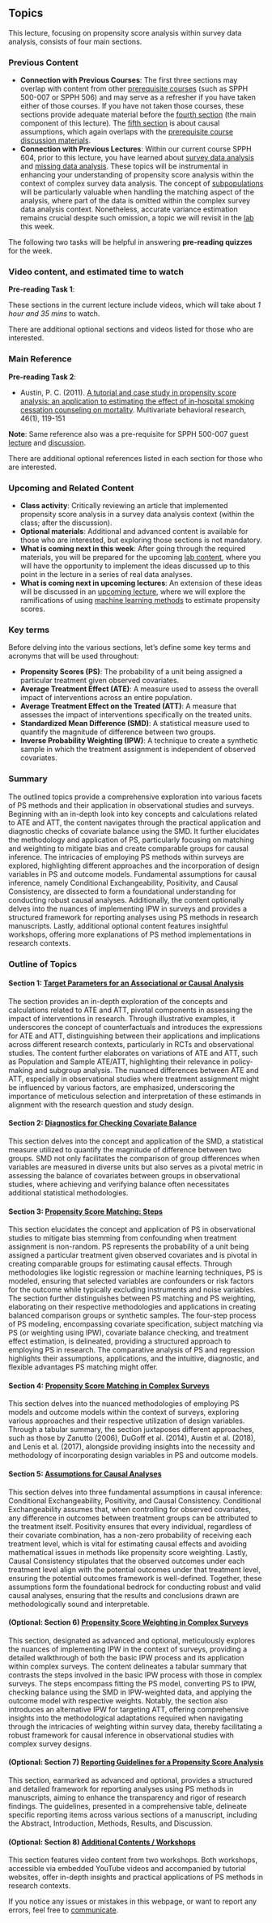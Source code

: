 ## Topics {.unnumbered}

This lecture, focusing on propensity score analysis within survey data analysis, consists of four main sections.

::: callout-tip
### Previous Content {.unnumbered}

-   **Connection with Previous Courses**: The first three sections may overlap with content from other [prerequisite courses](https://ehsanx.github.io/psw/) (such as SPPH 500-007 or SPPH 506) and may serve as a refresher if you have taken either of those courses. If you have not taken those courses, these sections provide adequate material before the [fourth section](psms.html) (the main component of this lecture). The [fifth section](assume.html) is about causal assumptions, which again overlaps with the [prerequisite course discussion materials](https://ehsanx.github.io/psm/assumptions.html).
-   **Connection with Previous Lectures**: Within our current course SPPH 604, prior to this lecture, you have learned about [survey data analysis](https://ehsanx.github.io/EpiMethods/surveydata.html) and [missing data analysis](https://ehsanx.github.io/EpiMethods/missingdata.html). These topics will be instrumental in enhancing your understanding of propensity score analysis within the context of complex survey data analysis. The concept of [subpopulations](https://ehsanx.github.io/EpiMethods/surveydata8.html) will be particularly valuable when handling the matching aspect of the analysis, where part of the data is omitted within the complex survey data analysis context. Nonetheless, accurate variance estimation remains crucial despite such omission, a topic we will revisit in the [lab](https://ehsanx.github.io/EpiMethods/propensityscore.html) this week.
:::

The following two tasks will be helpful in answering **pre-reading quizzes** for the week.

::: {.callout-alert appearance="simple"}
### Video content, and estimated time to watch {.unnumbered}

**Pre-reading Task 1**:

These sections in the current lecture include videos, which will take about *1 hour and 35 mins* to watch. 

There are additional optional sections and videos listed for those who are interested.
:::

::: {.callout-alert appearance="simple"}
### Main Reference {.unnumbered}

**Pre-reading Task 2**:

- Austin, P. C. (2011). [A tutorial and case study in propensity score analysis: an application to estimating the effect of in-hospital smoking cessation counseling on mortality](https://pubmed.ncbi.nlm.nih.gov/22287812/). Multivariate behavioral research, 46(1), 119-151

**Note**: Same reference also was a pre-requisite for SPPH 500-007 guest [lecture](https://ehsanx.github.io/psw/) and [discussion](https://ehsanx.github.io/psm/).

There are additional optional references listed in each section for those who are interested.
:::

::: callout-tip
### Upcoming and Related Content {.unnumbered}

-   **Class activity**: Critically reviewing an article that implemented propensity score analysis in a survey data analysis context (within the class; after the discussion).
-   **Optional materials**: Additional and advanced content is available for those who are interested, but exploring those sections is not mandatory.
-   **What is coming next in this week**: After going through the required materials, you will be prepared for the upcoming [lab content](https://ehsanx.github.io/EpiMethods/propensityscore.html), where you will have the opportunity to implement the ideas discussed up to this point in the lecture in a series of real data analyses.
-   **What is coming next in upcoming lectures**: An extension of these ideas will be discussed in an [upcoming lecture](https://ehsanx.github.io/EpiMethods/machinelearningCausal.html), where we will explore the ramifications of using [machine learning methods](https://ehsanx.github.io/EpiMethods/machinelearning.html) to estimate propensity scores.
:::

### Key terms {.unnumbered}

Before delving into the various sections, let's define some key terms and acronyms that will be used throughout:

-   **Propensity Scores (PS)**: The probability of a unit being assigned a particular treatment given observed covariates.
-   **Average Treatment Effect (ATE)**: A measure used to assess the overall impact of interventions across an entire population.
-   **Average Treatment Effect on the Treated (ATT)**: A measure that assesses the impact of interventions specifically on the treated units.
-   **Standardized Mean Difference (SMD)**: A statistical measure used to quantify the magnitude of difference between two groups.
-   **Inverse Probability Weighting (IPW)**: A technique to create a synthetic sample in which the treatment assignment is independent of observed covariates.

### Summary {.unnumbered}

The outlined topics provide a comprehensive exploration into various facets of PS methods and their application in observational studies and surveys. Beginning with an in-depth look into key concepts and calculations related to ATE and ATT, the content navigates through the practical application and diagnostic checks of covariate balance using the SMD. It further elucidates the methodology and application of PS, particularly focusing on matching and weighting to mitigate bias and create comparable groups for causal inference. The intricacies of employing PS methods within surveys are explored, highlighting different approaches and the incorporation of design variables in PS and outcome models. Fundamental assumptions for causal inference, namely Conditional Exchangeability, Positivity, and Causal Consistency, are dissected to form a foundational understanding for conducting robust causal analyses. Additionally, the content optionally delves into the nuances of implementing IPW in surveys and provides a structured framework for reporting analyses using PS methods in research manuscripts. Lastly, additional optional content features insightful workshops, offering more explanations of PS method implementations in research contexts.

### Outline of Topics

#### Section 1: [Target Parameters for an Associational or Causal Analysis](param.html)

The section provides an in-depth exploration of the concepts and calculations related to ATE and ATT, pivotal components in assessing the impact of interventions in research. Through illustrative examples, it underscores the concept of counterfactuals and introduces the expressions for ATE and ATT, distinguishing between their applications and implications across different research contexts, particularly in RCTs and observational studies. The content further elaborates on variations of ATE and ATT, such as Population and Sample ATE/ATT, highlighting their relevance in policy-making and subgroup analysis. The nuanced differences between ATE and ATT, especially in observational studies where treatment assignment might be influenced by various factors, are emphasized, underscoring the importance of meticulous selection and interpretation of these estimands in alignment with the research question and study design.

#### Section 2: [Diagnostics for Checking Covariate Balance](balance.html)

This section delves into the concept and application of the SMD, a statistical measure utilized to quantify the magnitude of difference between two groups. SMD not only facilitates the comparison of group differences when variables are measured in diverse units but also serves as a pivotal metric in assessing the balance of covariates between groups in observational studies, where achieving and verifying balance often necessitates additional statistical methodologies.

#### Section 3: [Propensity Score Matching: Steps](psm.html)

This section elucidates the concept and application of PS in observational studies to mitigate bias stemming from confounding when treatment assignment is non-random. PS represents the probability of a unit being assigned a particular treatment given observed covariates and is pivotal in creating comparable groups for estimating causal effects. Through methodologies like logistic regression or machine learning techniques, PS is modeled, ensuring that selected variables are confounders or risk factors for the outcome while typically excluding instruments and noise variables. The section further distinguishes between PS matching and PS weighting, elaborating on their respective methodologies and applications in creating balanced comparison groups or synthetic samples. The four-step process of PS modeling, encompassing covariate specification, subject matching via PS (or weighting using IPW), covariate balance checking, and treatment effect estimation, is delineated, providing a structured approach to employing PS in research. The comparative analysis of PS and regression highlights their assumptions, applications, and the intuitive, diagnostic, and flexible advantages PS matching might offer.

#### Section 4: [Propensity Score Matching in Complex Surveys](psms.html)

This section delves into the nuanced methodologies of employing PS models and outcome models within the context of surveys, exploring various approaches and their respective utilization of design variables. Through a tabular summary, the section juxtaposes different approaches, such as those by Zanutto (2006), DuGoff et al. (2014), Austin et al. (2018), and Lenis et al. (2017), alongside providing insights into the necessity and methodology of incorporating design variables in PS and outcome models.

#### Section 5: [Assumptions for Causal Analyses](assume.html)

This section delves into three fundamental assumptions in causal inference: Conditional Exchangeability, Positivity, and Causal Consistency. Conditional Exchangeability assumes that, when controlling for observed covariates, any difference in outcomes between treatment groups can be attributed to the treatment itself. Positivity ensures that every individual, regardless of their covariate combination, has a non-zero probability of receiving each treatment level, which is vital for estimating causal effects and avoiding mathematical issues in methods like propensity score weighting. Lastly, Causal Consistency stipulates that the observed outcomes under each treatment level align with the potential outcomes under that treatment level, ensuring the potential outcomes framework is well-defined. Together, these assumptions form the foundational bedrock for conducting robust and valid causal analyses, ensuring that the results and conclusions drawn are methodologically sound and interpretable.

#### (Optional: Section 6) [Propensity Score Weighting in Complex Surveys](psws.html)

This section, designated as advanced and optional, meticulously explores the nuances of implementing IPW in the context of surveys, providing a detailed walkthrough of both the basic IPW process and its application within complex surveys. The content delineates a tabular summary that contrasts the steps involved in the basic IPW process with those in complex surveys. The steps encompass fitting the PS model, converting PS to IPW, checking balance using the SMD in IPW-weighted data, and applying the outcome model with respective weights. Notably, the section also introduces an alternative IPW for targeting ATT, offering comprehensive insights into the methodological adaptations required when navigating through the intricacies of weighting within survey data, thereby facilitating a robust framework for causal inference in observational studies with complex survey designs.

#### (Optional: Section 7) [Reporting Guidelines for a Propensity Score Analysis](report.html)

This section, earmarked as advanced and optional, provides a structured and detailed framework for reporting analyses using PS methods in manuscripts, aiming to enhance the transparency and rigor of research findings. The guidelines, presented in a comprehensive table, delineate specific reporting items across various sections of a manuscript, including the Abstract, Introduction, Methods, Results, and Discussion.

#### (Optional: Section 8) [Additional Contents / Workshops](add.html)

This section features video content from two workshops. Both workshops, accessible via embedded YouTube videos and accompanied by tutorial websites, offer in-depth insights and practical applications of PS methods in research contexts.

::: callout-important
If you notice any issues or mistakes in this webpage, or want to report any errors, feel free to [communicate](https://ehsank.com/). 
::: 